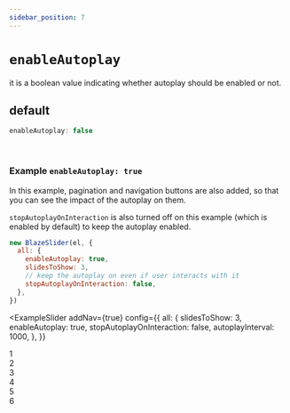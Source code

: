 ```yaml
---
sidebar_position: 7
---
```


# `enableAutoplay`


it is a boolean value indicating whether autoplay should be enabled or not.

## default

```typescript
enableAutoplay: false
```

<br />

### Example `enableAutoplay: true`

In this example, pagination and navigation buttons are also added, so that you can see the impact of the autoplay on them.

`stopAutoplayOnInteraction` is also turned off on this example (which is enabled by default) to keep the autoplay enabled.

```javascript
new BlazeSlider(el, {
  all: {
    enableAutoplay: true,
    slidesToShow: 3,
    // keep the autoplay on even if user interacts with it
    stopAutoplayOnInteraction: false,
  },
})
```

<ExampleSlider
  addNav={true}
  config={{
    all: {
      slidesToShow: 3,
      enableAutoplay: true,
      stopAutoplayOnInteraction: false,
      autoplayInterval: 1000,
    },
  }}
>
  <div> 1 </div>
  <div> 2 </div>
  <div> 3 </div>
  <div> 4 </div>
  <div> 5 </div>
  <div> 6 </div>
</ExampleSlider>

<br />

